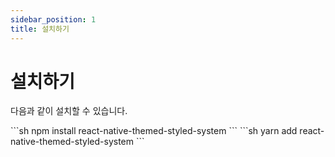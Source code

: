 ```yaml
---
sidebar_position: 1
title: 설치하기
---
```







# 설치하기

다음과 같이 설치할 수 있습니다.

<Tabs>
  <TabItem value="npm" label="npm" default>
    ```sh
    npm install react-native-themed-styled-system
    ```
  </TabItem>
  <TabItem value="yarn" label="yarn">
    ```sh
    yarn add react-native-themed-styled-system
    ```
  </TabItem>
</Tabs>

